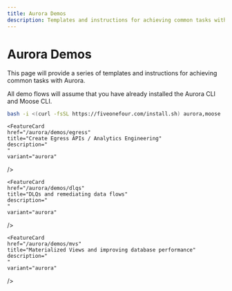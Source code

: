 ```yaml
---
title: Aurora Demos
description: Templates and instructions for achieving common tasks with Aurora
---
```



# Aurora Demos

This page will provide a series of templates and instructions for achieving common tasks with Aurora.

All demo flows will assume that you have already installed the Aurora CLI and Moose CLI.

```bash filename="Terminal" copy
bash -i <(curl -fsSL https://fiveonefour.com/install.sh) aurora,moose
```

<FeatureGrid columns={3}>
  
  <FeatureCard
    href="/aurora/demos/ingest"
    title="Ingest Data"
    description="
    "
    variant="aurora"
  />

    <FeatureCard
    href="/aurora/demos/egress"
    title="Create Egress APIs / Analytics Engineering"
    description="
    "
    variant="aurora"
  />

    <FeatureCard
    href="/aurora/demos/dlqs"
    title="DLQs and remediating data flows"
    description="
    "
    variant="aurora"
  />

    <FeatureCard
    href="/aurora/demos/mvs"
    title="Materialized Views and improving database performance"
    description="
    "
    variant="aurora"
  />

</FeatureGrid>